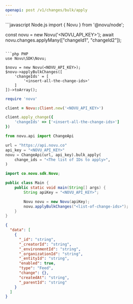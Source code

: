 ```yaml
---
openapi: post /v1/changes/bulk/apply
---
```



<ApikeyWarning />

<RequestExample>
```javascript Node.js
import { Novu } from '@novu/node';

const novu = new Novu('<NOVU_API_KEY>');
await novu.changes.applyMany(["changeId1", "changeId2"]);

````

```php PHP
use Novu\SDK\Novu;

$novu = new Novu(<NOVU_API_KEY>);
$novu->applyBulkChanges([
    'changeIds' = [
        '<insert-all-the-change-ids>'
    ]
])->toArray();
````

```ruby Ruby
require 'novu'

client = Novu::Client.new('<NOVU_API_KEY>')

client.apply_change({
    'changeIds' => ['<insert-all-the-change-ids>']
})
```

```python Python
from novu.api import ChangeApi

url = "https://api.novu.co"
api_key = "<NOVU_API_KEY>"
novu = ChangeApi(url, api_key).bulk_apply(
    change_ids = "<The list of IDs to apply>",
)
```

```java Java
import co.novu.sdk.Novu;

public class Main {
    public static void main(String[] args) {
        String apiKey = "<NOVU_API_KEY>";

        Novu novu = new Novu(apiKey);
        novu.applyBulkChanges("<list-of-change-ids>");
    }
}
```

</RequestExample>

<ResponseExample>

```json Response
{
  "data": [
    {
      "_id": "string",
      "_creatorId": "string",
      "_environmentId": "string",
      "_organizationId": "string",
      "_entityId": "string",
      "enabled": true,
      "type": "Feed",
      "change": {},
      "createdAt": "string",
      "_parentId": "string"
    }
  ]
}
```

</ResponseExample>
